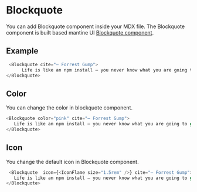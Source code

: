 # Blockquote

You can add Blockquote component inside your MDX file. The Blockquote component is built based mantine UI [Blockquote component](https://mantine.dev/core/blockquote/).

## Example

```javascript
 <Blockquote cite="– Forrest Gump">
      Life is like an npm install – you never know what you are going to get.
</Blockquote>
```
## Color
You can change the color in blockquote component.

```javascript
<Blockquote color="pink" cite="– Forrest Gump">
   Life is like an npm install – you never know what you are going to get.
</Blockquote>
```
## Icon

You change the default icon in Blockquote component.

```javascript
 <Blockquote  icon={<IconFlame size="1.5rem" />} cite="– Forrest Gump">
   Life is like an npm install – you never know what you are going to get.
</Blockquote>
```
